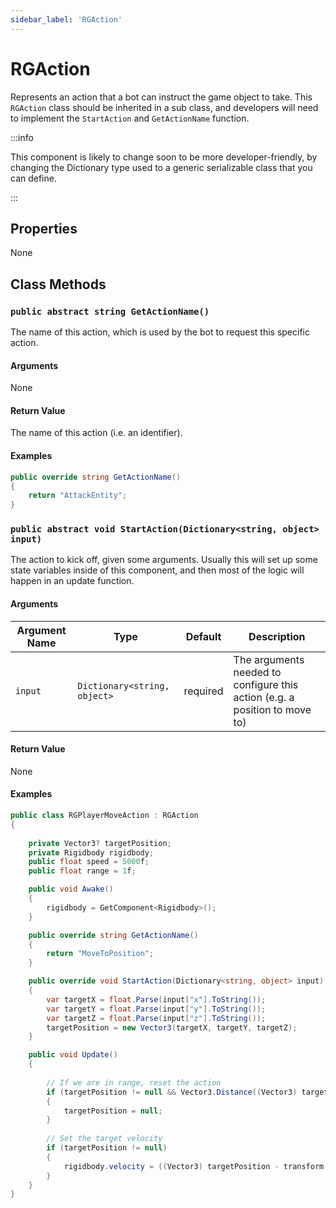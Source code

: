 ```yaml
---
sidebar_label: 'RGAction'
---
```


# RGAction

Represents an action that a bot can instruct the game object to take.
This `RGAction` class should be inherited in a sub class, and developers
will need to implement the `StartAction` and `GetActionName` function.

:::info

This component is likely to change soon to be more developer-friendly, by changing the
Dictionary type used to a generic serializable class that you can define.

:::

## Properties

None

## Class Methods

### `public abstract string GetActionName()`

The name of this action, which is used by the bot to request this specific action.

#### Arguments
None

#### Return Value
The name of this action (i.e. an identifier).

#### Examples
<Tabs>
<TabItem value="example_action" label="Example action name" default>

```cs
public override string GetActionName()
{
    return "AttackEntity";
}
```
</TabItem>
</Tabs>

### `public abstract void StartAction(Dictionary<string, object> input)`

The action to kick off, given some arguments. Usually this will set up some state
variables inside of this component, and then most of the logic will happen in an
update function.

#### Arguments

Argument Name | Type | Default | Description
---|---|---|---|
`input` | `Dictionary<string, object>` | required | The arguments needed to configure this action (e.g. a position to move to)

#### Return Value

None

#### Examples
<Tabs>
<TabItem value="example_file" label="Full example of an action file" default>

```cs
public class RGPlayerMoveAction : RGAction
{
    
    private Vector3? targetPosition;
    private Rigidbody rigidbody;
    public float speed = 5000f;
    public float range = 1f;

    public void Awake()
    {
        rigidbody = GetComponent<Rigidbody>();
    }

    public override string GetActionName()
    {
        return "MoveToPosition";
    }

    public override void StartAction(Dictionary<string, object> input)
    {
        var targetX = float.Parse(input["x"].ToString());
        var targetY = float.Parse(input["y"].ToString());
        var targetZ = float.Parse(input["z"].ToString());
        targetPosition = new Vector3(targetX, targetY, targetZ);
    }

    public void Update()
    {
        
        // If we are in range, reset the action
        if (targetPosition != null && Vector3.Distance((Vector3) targetPosition, transform.position) < range)
        {
            targetPosition = null;
        }
        
        // Set the target velocity
        if (targetPosition != null)
        {
            rigidbody.velocity = ((Vector3) targetPosition - transform.position).normalized * speed * Time.deltaTime;
        }
    }
}
```
</TabItem>
</Tabs>